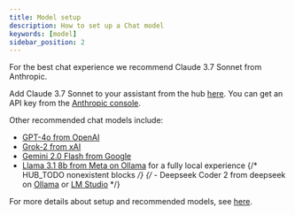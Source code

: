 ```yaml
---
title: Model setup
description: How to set up a Chat model
keywords: [model]
sidebar_position: 2
---
```



For the best chat experience we recommend Claude 3.7 Sonnet from Anthropic.

Add Claude 3.7 Sonnet to your assistant from the hub [here](https://hub.epico-pilot.dev/anthropic/claude-3-7-sonnet). You can get an API key from the [Anthropic console](https://console.anthropic.com/settings/keys).

Other recommended chat models include:

- [GPT-4o from OpenAI](https://hub.epico-pilot.dev/openai/gpt-4o)
- [Grok-2 from xAI](https://hub.epico-pilot.dev/xai/grok-2)
- [Gemini 2.0 Flash from Google](https://hub.epico-pilot.dev/google/gemini-2.0-flash)
- [Llama 3.1 8b from Meta on Ollama](https://hub.epico-pilot.dev/ollama/llama3.1-8b) for a fully local experience
  {/* HUB_TODO nonexistent blocks */}
  {/* - Deepseek Coder 2 from deepseek on [Ollama](https://hub.epico-pilot.dev/explore/models) or [LM Studio](https://hub.epico-pilot.dev/explore/models) */}

For more details about setup and recommended models, see [here](../customize/model-roles/chat.mdx).
